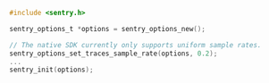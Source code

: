 ```c
#include <sentry.h>

sentry_options_t *options = sentry_options_new();

// The native SDK currently only supports uniform sample rates.
sentry_options_set_traces_sample_rate(options, 0.2);
...
sentry_init(options);
```